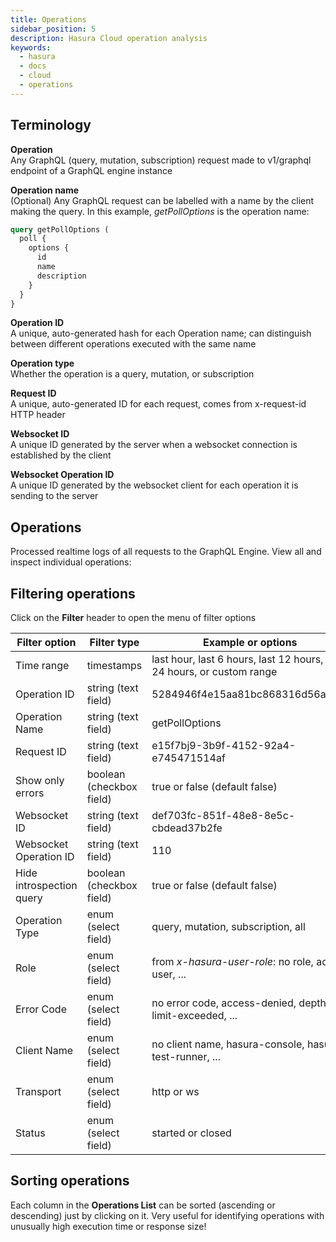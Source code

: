 ```yaml
---
title: Operations
sidebar_position: 5
description: Hasura Cloud operation analysis
keywords:
  - hasura
  - docs
  - cloud
  - operations
---
```



## Terminology

**Operation**  
Any GraphQL (query, mutation, subscription) request made to v1/graphql
endpoint of a GraphQL engine instance

**Operation name**  
(Optional) Any GraphQL request can be labelled with a name by the client
making the query. In this example, *getPollOptions* is the operation
name:

``` graphql
query getPollOptions (
  poll {
    options {
      id
      name
      description
    }
  }
}
```

**Operation ID**  
A unique, auto-generated hash for each Operation name; can distinguish
between different operations executed with the same name

**Operation type**  
Whether the operation is a query, mutation, or subscription

**Request ID**  
A unique, auto-generated ID for each request, comes from x-request-id
HTTP header

**Websocket ID**  
A unique ID generated by the server when a websocket connection is
established by the client

**Websocket Operation ID**  
A unique ID generated by the websocket client for each operation it is
sending to the server

## Operations

Processed realtime logs of all requests to the GraphQL Engine. View all
and inspect individual operations:

<Thumbnail
  src="/img/graphql/cloud/metrics/pro-tab-operations-inspect.png"
  alt="Hasura Cloud Console list operations"
  width="437px"
/>

## Filtering operations

Click on the **Filter** header to open the menu of filter options

| Filter option            | Filter type              | Example or options                                                     |
|--------------------------|--------------------------|------------------------------------------------------------------------|
| Time range               | timestamps               | last hour, last 6 hours, last 12 hours, last 24 hours, or custom range |
| Operation ID             | string (text field)      | 5284946f4e15aa81bc868316d56aa68f                                       |
| Operation Name           | string (text field)      | getPollOptions                                                         |
| Request ID               | string (text field)      | e15f7bj9-3b9f-4152-92a4-e745471514af                                   |
| Show only errors         | boolean (checkbox field) | true or false (default false)                                          |
| Websocket ID             | string (text field)      | def703fc-851f-48e8-8e5c-cbdead37b2fe                                   |
| Websocket Operation ID   | string (text field)      | 110                                                                    |
| Hide introspection query | boolean (checkbox field) | true or false (default false)                                          |
| Operation Type           | enum (select field)      | query, mutation, subscription, all                                     |
| Role                     | enum (select field)      | from *x-hasura-user-role*: no role, admin, user, ...                   |
| Error Code               | enum (select field)      | no error code, access-denied, depth-limit-exceeded, ...                |
| Client Name              | enum (select field)      | no client name, hasura-console, hasura-test-runner, ...                |
| Transport                | enum (select field)      | http or ws                                                             |
| Status                   | enum (select field)      | started or closed                                                      |

## Sorting operations

Each column in the **Operations List** can be sorted (ascending or
descending) just by clicking on it. Very useful for identifying
operations with unusually high execution time or response size!
